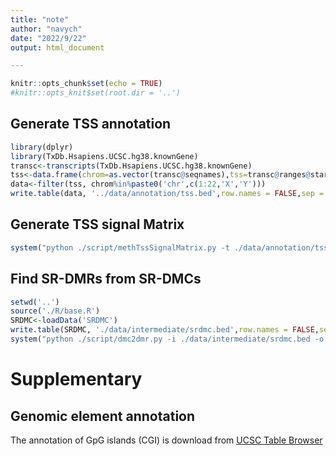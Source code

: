 ```yaml
---
title: "note"
author: "navych"
date: "2022/9/22"
output: html_document

---
```


```r
knitr::opts_chunk$set(echo = TRUE)
#knitr::opts_knit$set(root.dir = '..')
```

## Generate TSS annotation
```r
library(dplyr)
library(TxDb.Hsapiens.UCSC.hg38.knownGene)
transc<-transcripts(TxDb.Hsapiens.UCSC.hg38.knownGene)
tss<-data.frame(chrom=as.vector(transc@seqnames),tss=transc@ranges@start-1,end=transc@ranges@start,strand=transc@strand)
data<-filter(tss, chrom%in%paste0('chr',c(1:22,'X','Y')))
write.table(data, '../data/annotation/tss.bed',row.names = FALSE,sep = '\t',quote = FALSE, col.names = FALSE)
```

## Generate TSS signal Matrix
```r
system("python ./script/methTssSignalMatrix.py -t ./data/annotation/tss.bed -i ./data/LAD.group.ratio.bed -u 15000 -d 15000 -o ./data/intermediate/signalMatrixGroup.tsv")
```

## Find SR-DMRs from SR-DMCs
```r
setwd('..')
source('./R/base.R')
SRDMC<-loadData('SRDMC')
write.table(SRDMC, './data/intermediate/srdmc.bed',row.names = FALSE,sep = '\t',quote = FALSE)
system("python ./script/dmc2dmr.py -i ./data/intermediate/srdmc.bed -o ./data/intermediate/srdmr.bed")

```

# Supplementary
## Genomic element annotation
The annotation of GpG islands (CGI) is download from [UCSC Table Browser](https://genome.ucsc.edu/cgi-bin/hgTables?hgsid=1773909416_i3FB69HY3DMQvl1e7YgCNw7Iqc3r)


